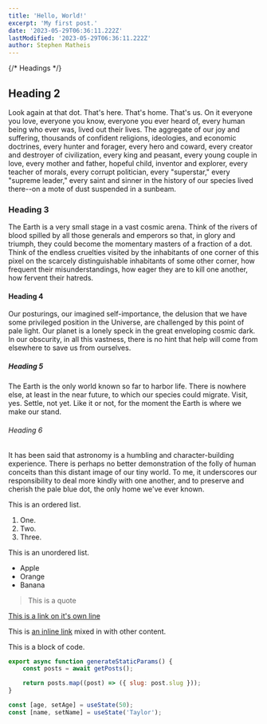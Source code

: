 ```yaml
---
title: 'Hello, World!'
excerpt: 'My first post.'
date: '2023-05-29T06:36:11.222Z'
lastModified: '2023-05-29T06:36:11.222Z'
author: Stephen Matheis
---
```


{/* Headings */}

## Heading 2

Look again at that dot. That's here. That's home. That's us. On it everyone you love, everyone you know, everyone you ever heard of, every human being who ever was, lived out their lives. The aggregate of our joy and suffering, thousands of confident religions, ideologies, and economic doctrines, every hunter and forager, every hero and coward, every creator and destroyer of civilization, every king and peasant, every young couple in love, every mother and father, hopeful child, inventor and explorer, every teacher of morals, every corrupt politician, every "superstar," every "supreme leader," every saint and sinner in the history of our species lived there--on a mote of dust suspended in a sunbeam.

### Heading 3

The Earth is a very small stage in a vast cosmic arena. Think of the rivers of blood spilled by all those generals and emperors so that, in glory and triumph, they could become the momentary masters of a fraction of a dot. Think of the endless cruelties visited by the inhabitants of one corner of this pixel on the scarcely distinguishable inhabitants of some other corner, how frequent their misunderstandings, how eager they are to kill one another, how fervent their hatreds.

#### Heading 4

Our posturings, our imagined self-importance, the delusion that we have some privileged position in the Universe, are challenged by this point of pale light. Our planet is a lonely speck in the great enveloping cosmic dark. In our obscurity, in all this vastness, there is no hint that help will come from elsewhere to save us from ourselves.

##### Heading 5

The Earth is the only world known so far to harbor life. There is nowhere else, at least in the near future, to which our species could migrate. Visit, yes. Settle, not yet. Like it or not, for the moment the Earth is where we make our stand.

###### Heading 6

It has been said that astronomy is a humbling and character-building experience. There is perhaps no better demonstration of the folly of human conceits than this distant image of our tiny world. To me, it underscores our responsibility to deal more kindly with one another, and to preserve and cherish the pale blue dot, the only home we've ever known.

This is an ordered list.

1. One.
2. Two.
3. Three.

This is an unordered list.

-   Apple
-   Orange
-   Banana

> This is a quote

[This is a link on it's own line](https://localhost:3000)

This is [an inline link](https://localhost:3000) mixed in with other content.

This is a block of code.

```js title="index.js" {1-3,4}
export async function generateStaticParams() {
    const posts = await getPosts();

    return posts.map((post) => ({ slug: post.slug }));
}
```

```js title="main.js" /const/ /age/#r /name/#r /setAge/#g /setName/#g /50/#b /'Taylor'/#b
const [age, setAge] = useState(50);
const [name, setName] = useState('Taylor');
```
